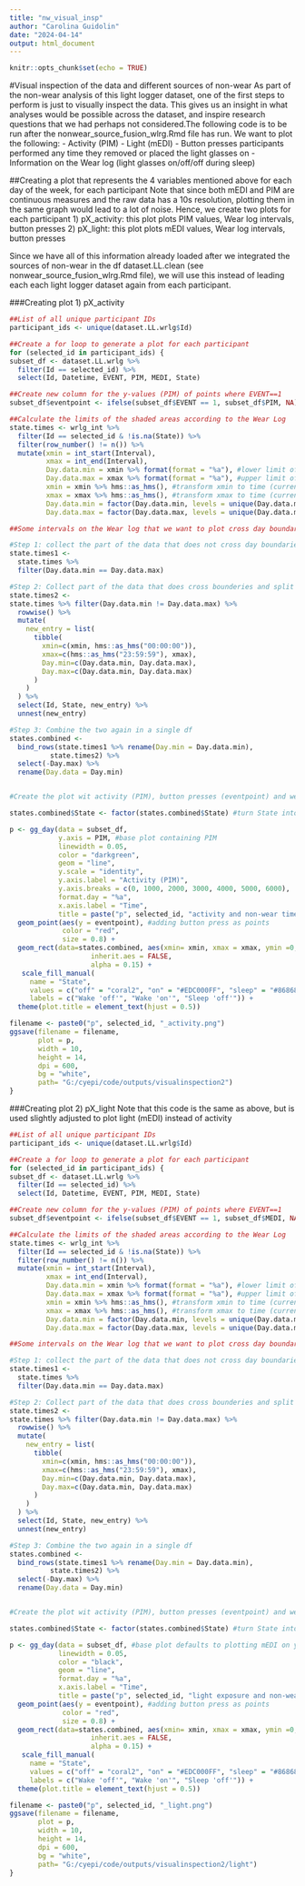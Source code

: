 ---
title: "nw_visual_insp"
author: "Carolina Guidolin"
date: "2024-04-14"
output: html_document
---

```{r setup, include=FALSE}
knitr::opts_chunk$set(echo = TRUE)
```

#Visual inspection of the data and different sources of non-wear
As part of the non-wear analysis of this light logger dataset, one of the first steps to perform is just to visually inspect the data. This gives us an insight in what analyses would be possible across the dataset, and inspire research questions that we had perhaps not considered.The following code is to be run after the nonwear_source_fusion_wlrg.Rmd file has run. We want to plot the following:
- Activity (PIM)
- Light (mEDI)
- Button presses participants performed any time they removed or placed the light glasses on 
- Information on the Wear log (light glasses on/off/off during sleep)

##Creating a plot that represents the 4 variables mentioned above for each day of the week, for each participant
Note that since both mEDI and PIM are continuous measures and the raw data has a 10s resolution, plotting them in the same graph would lead to a lot of noise. Hence, we create two plots for each participant
1) pX_activity: this plot plots PIM values, Wear log intervals, button presses
2) pX_light: this plot plots mEDI values, Wear log intervals, button presses

Since we have all of this information already loaded after we integrated the sources of non-wear in the df dataset.LL.clean (see nonwear_source_fusion_wlrg.Rmd file), we will use this instead of leading each each light logger dataset again from each participant.

###Creating plot 1) pX_activity
```{r}

##List of all unique participant IDs
participant_ids <- unique(dataset.LL.wrlg$Id)

##Create a for loop to generate a plot for each participant 
for (selected_id in participant_ids) {
subset_df <- dataset.LL.wrlg %>%
  filter(Id == selected_id) %>%
  select(Id, Datetime, EVENT, PIM, MEDI, State)

##Create new column for the y-values (PIM) of points where EVENT==1
subset_df$eventpoint <- ifelse(subset_df$EVENT == 1, subset_df$PIM, NA)

##Calculate the limits of the shaded areas according to the Wear Log
state.times <- wrlg_int %>%
  filter(Id == selected_id & !is.na(State)) %>%
  filter(row_number() != n()) %>%
  mutate(xmin = int_start(Interval),
         xmax = int_end(Interval),
         Day.data.min = xmin %>% format(format = "%a"), #lower limit of the shaded area, needed for geom_rect
         Day.data.max = xmax %>% format(format = "%a"), #upper limit of shaded area, needed for geom_rect
         xmin = xmin %>% hms::as_hms(), #transform xmin to time (currently Datetime)
         xmax = xmax %>% hms::as_hms(), #transform xmax to time (currently Datetime)
         Day.data.min = factor(Day.data.min, levels = unique(Day.data.min)),
         Day.data.max = factor(Day.data.max, levels = unique(Day.data.max)))

##Some intervals on the Wear log that we want to plot cross day boundaries. We thus need to split them in 2 intervals, since we plot each day on a different facet of the plot 

#Step 1: collect the part of the data that does not cross day boundaries
state.times1 <-
  state.times %>%
  filter(Day.data.min == Day.data.max)

#Step 2: Collect part of the data that does cross bounderies and split it by day, i.e. at midnight. 
state.times2 <-
state.times %>% filter(Day.data.min != Day.data.max) %>%
  rowwise() %>%
  mutate(
    new_entry = list(
      tibble(
        xmin=c(xmin, hms::as_hms("00:00:00")),
        xmax=c(hms::as_hms("23:59:59"), xmax),
        Day.min=c(Day.data.min, Day.data.max),
        Day.max=c(Day.data.min, Day.data.max)
      )
    )
  ) %>%
  select(Id, State, new_entry) %>%
  unnest(new_entry)

#Step 3: Combine the two again in a single df
states.combined <- 
  bind_rows(state.times1 %>% rename(Day.min = Day.data.min),
          state.times2) %>%
  select(-Day.max) %>%
  rename(Day.data = Day.min) 


#Create the plot wit activity (PIM), button presses (eventpoint) and wearlog intervals (State)

states.combined$State <- factor(states.combined$State) #turn State into factor

p <- gg_day(data = subset_df,
            y.axis = PIM, #base plot containing PIM
            linewidth = 0.05, 
            color = "darkgreen", 
            geom = "line", 
            y.scale = "identity",
            y.axis.label = "Activity (PIM)",
            y.axis.breaks = c(0, 1000, 2000, 3000, 4000, 5000, 6000),
            format.day = "%a",
            x.axis.label = "Time", 
            title = paste("p", selected_id, "activity and non-wear time")) +
  geom_point(aes(y = eventpoint), #adding button press as points
             color = "red", 
             size = 0.8) +
  geom_rect(data=states.combined, aes(xmin= xmin, xmax = xmax, ymin =0, ymax = Inf, fill = State), #adding wear log
                    inherit.aes = FALSE,
                    alpha = 0.15) +
   scale_fill_manual(
     name = "State",
     values = c("off" = "coral2", "on" = "#EDC000FF", "sleep" = "#868686FF"),
     labels = c("Wake 'off'", "Wake 'on'", "Sleep 'off'")) +
  theme(plot.title = element_text(hjust = 0.5)) 

filename <- paste0("p", selected_id, "_activity.png")
ggsave(filename = filename,
       plot = p,
       width = 10,
       height = 14,
       dpi = 600,
       bg = "white",
       path= "G:/cyepi/code/outputs/visualinspection2")
}


```

###Creating plot 2) pX_light
Note that this code is the same as above, but is used slightly adjusted to plot light (mEDI) instead of activity
```{r}
##List of all unique participant IDs
participant_ids <- unique(dataset.LL.wrlg$Id)

##Create a for loop to generate a plot for each participant 
for (selected_id in participant_ids) {
subset_df <- dataset.LL.wrlg %>%
  filter(Id == selected_id) %>%
  select(Id, Datetime, EVENT, PIM, MEDI, State)

##Create new column for the y-values (PIM) of points where EVENT==1
subset_df$eventpoint <- ifelse(subset_df$EVENT == 1, subset_df$MEDI, NA)

##Calculate the limits of the shaded areas according to the Wear Log
state.times <- wrlg_int %>%
  filter(Id == selected_id & !is.na(State)) %>%
  filter(row_number() != n()) %>%
  mutate(xmin = int_start(Interval),
         xmax = int_end(Interval),
         Day.data.min = xmin %>% format(format = "%a"), #lower limit of the shaded area, needed for geom_rect
         Day.data.max = xmax %>% format(format = "%a"), #upper limit of shaded area, needed for geom_rect
         xmin = xmin %>% hms::as_hms(), #transform xmin to time (currently Datetime)
         xmax = xmax %>% hms::as_hms(), #transform xmax to time (currently Datetime)
         Day.data.min = factor(Day.data.min, levels = unique(Day.data.min)),
         Day.data.max = factor(Day.data.max, levels = unique(Day.data.max)))

##Some intervals on the Wear log that we want to plot cross day boundaries. We thus need to split them in 2 intervals, since we plot each day on a different facet of the plot 

#Step 1: collect the part of the data that does not cross day boundaries
state.times1 <-
  state.times %>%
  filter(Day.data.min == Day.data.max)

#Step 2: Collect part of the data that does cross bounderies and split it by day, i.e. at midnight. 
state.times2 <-
state.times %>% filter(Day.data.min != Day.data.max) %>%
  rowwise() %>%
  mutate(
    new_entry = list(
      tibble(
        xmin=c(xmin, hms::as_hms("00:00:00")),
        xmax=c(hms::as_hms("23:59:59"), xmax),
        Day.min=c(Day.data.min, Day.data.max),
        Day.max=c(Day.data.min, Day.data.max)
      )
    )
  ) %>%
  select(Id, State, new_entry) %>%
  unnest(new_entry)

#Step 3: Combine the two again in a single df
states.combined <- 
  bind_rows(state.times1 %>% rename(Day.min = Day.data.min),
          state.times2) %>%
  select(-Day.max) %>%
  rename(Day.data = Day.min)


#Create the plot wit activity (PIM), button presses (eventpoint) and wearlog intervals (State)

states.combined$State <- factor(states.combined$State) #turn State into factor

p <- gg_day(data = subset_df, #base plot defaults to plotting mEDI on y axis
            linewidth = 0.05, 
            color = "black", 
            geom = "line",
            format.day = "%a",
            x.axis.label = "Time", 
            title = paste("p", selected_id, "light exposure and non-wear time")) +
  geom_point(aes(y = eventpoint), #adding button press as points
             color = "red", 
             size = 0.8) +
  geom_rect(data=states.combined, aes(xmin= xmin, xmax = xmax, ymin =0, ymax = Inf, fill = State), #adding wear log
                    inherit.aes = FALSE,
                    alpha = 0.15) +
   scale_fill_manual(
     name = "State",
     values = c("off" = "coral2", "on" = "#EDC000FF", "sleep" = "#868686FF"),
     labels = c("Wake 'off'", "Wake 'on'", "Sleep 'off'")) +
  theme(plot.title = element_text(hjust = 0.5)) 

filename <- paste0("p", selected_id, "_light.png")
ggsave(filename = filename,
       plot = p,
       width = 10,
       height = 14,
       dpi = 600,
       bg = "white",
       path= "G:/cyepi/code/outputs/visualinspection2/light")
}

```

